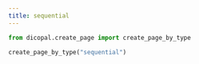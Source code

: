```yaml
---
title: sequential
---
```



```python
from dicopal.create_page import create_page_by_type

create_page_by_type("sequential")
```
